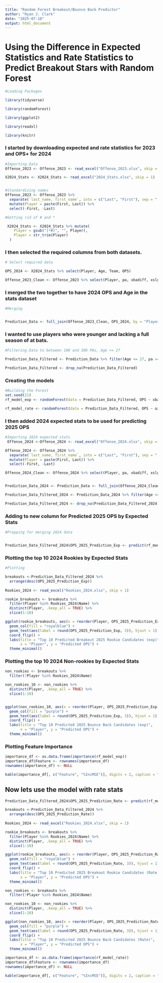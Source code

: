 ```yaml
---
title: "Random Forest Breakout/Bounce Back Predictor"
author: "Ryan J. Clark"
date: "2025-07-18"
output: html_document
---
```

# Using the Difference in Expected Statistics and Rate Statistics to Predict Breakout Stars with Random Forest

```r
#Loading Packages

library(tidyverse)

library(randomForest)

library(ggplot2)

library(readxl)

library(knitr)

```

### I started by downloading expected and rate statistics for 2023 and OPS+ for 2024
```r
#Importing Data 
Offense_2023 <- Offense_2023 <- read_excel("Offense_2023.xlsx", skip = 1)

X2024_Stats <- X2024_Stats <- read_excel("2024_Stats.xlsx", skip = 1)


#Standardizing names 
Offense_2023 <- Offense_2023 %>%
  separate(`last_name, first_name`, into = c("Last", "First"), sep = ", ") %>%
  mutate(Player = paste(First, Last)) %>%
  select(-First, -Last)

#Getting rid of # and *

 X2024_Stats <- X2024_Stats %>% mutate(
    Player = gsub("[*#]", "", Player),  
    Player = str_trim(Player)          
  )

```

### I then selected the required columns from both datasets.
```r
# Select required data 

OPS_2024 <- X2024_Stats %>% select(Player, Age, Team, OPS)

Offense_2023_Clean <- Offense_2023 %>% select(Player, pa, xbadiff, xslgdiff, oz_swing_percent, whiff_percent, barrel_batted_rate)
```

### I merged the two together to have 2024 OPS and Age in the stats dataset
```r
#Merging 


Prediction_Data <- full_join(Offense_2023_Clean, OPS_2024, by = "Player")
```

### I wanted to use players who were younger and lacking a full season of at bats.
```r
#Filtering Data to between 100 and 300 PAs, Age >= 27

Prediction_Data_Filtered <- Prediction_Data %>% filter(Age <= 27, pa >= 100, pa <=300) 

Prediction_Data_Filtered <- drop_na(Prediction_Data_Filtered)

```

### Creating the models 
```r
#Building the Forest 
set.seed(21)
rf_model_exp <- randomForest(data = Prediction_Data_Filtered, OPS ~ xbadiff +xslgdiff, importance = TRUE, ntree = 500)

rf_model_rate <- randomForest(data = Prediction_Data_Filtered, OPS ~ oz_swing_percent + whiff_percent + barrel_batted_rate, importance = TRUE, ntree = 500)
```

### I then added 2024 expected stats to be used for predicting 2025 OPS
```r
#Importing 2024 expected stats 
 Offense_2024 <-Offense_2024 <- read_excel("Offense_2024.xlsx", skip = 1)

Offense_2024 <- Offense_2024 %>%
  separate(`last_name, first_name`, into = c("Last", "First"), sep = ", ") %>%
  mutate(Player = paste(First, Last)) %>%
  select(-First, -Last)

Offense_2024_Clean <- Offense_2024 %>% select(Player, pa, xbadiff, xslgdiff, oz_swing_percent, barrel_batted_rate, whiff_percent)


Prediction_Data_2024 <- Prediction_Data <- full_join(Offense_2024_Clean, OPS_2024, by = "Player")

Prediction_Data_Filtered_2024 <- Prediction_Data_2024 %>% filter(Age <= 27, pa >= 100, pa <=300) 

Prediction_Data_Filtered_2024 <- drop_na(Prediction_Data_Filtered_2024)

```
### Adding to new column for Predicted 2025 OPS by Expected Stats
```r
#Prepping for merging 2024 data 


Prediction_Data_Filtered_2024$OPS_2025_Prediction_Exp <- predict(rf_model_exp, newdata = Prediction_Data_Filtered_2024)

```

### Plotting the top 10 2024 Rookies by Expected Stats
```r
#Plotting 

breakouts <-Prediction_Data_Filtered_2024 %>% 
  arrange(desc(OPS_2025_Prediction_Exp))
 
Rookies_2024 <- read_excel("Rookies_2024.xlsx", skip = 1)

rookie_breakouts <- breakouts %>%
  filter(Player %in% Rookies_2024$Name) %>% 
  distinct(Player, .keep_all = TRUE) %>% 
  slice(1:10)

ggplot(rookie_breakouts, aes(x = reorder(Player, OPS_2025_Prediction_Exp), y = OPS_2025_Prediction_Exp)) +
  geom_col(fill = "royalblue") +
  geom_text(aes(label = round(OPS_2025_Prediction_Exp, 3)), hjust = 1) +
  coord_flip() +
  labs(title = "Top 10 Predicted Breakout 2025 Rookie Candidates (exp)",
       x = "Player", y = "Predicted OPS") +
  theme_minimal()
```

### Plotting the top 10 2024 Non-rookies by Expected Stats
```r
non_rookies <- breakouts %>% 
  filter(!Player %in% Rookies_2024$Name) 

non_rookies_10 <- non_rookies %>% 
  distinct(Player, .keep_all = TRUE) %>% 
  slice(1:10)


ggplot(non_rookies_10, aes(x = reorder(Player, OPS_2025_Prediction_Exp), y = OPS_2025_Prediction_Exp)) +
  geom_col(fill = "purple") +
  geom_text(aes(label = round(OPS_2025_Prediction_Exp, 3)), hjust = 1) +
  coord_flip() +
  labs(title = "Top 10 Predicted 2025 Bounce Back Candidates (exp)",
       x = "Player", y = "Predicted OPS") +
  theme_minimal()
```

### Plotting Feature Importance 
```r
importance_df <- as.data.frame(importance(rf_model_exp))
importance_df$Feature <- rownames(importance_df)
rownames(importance_df) <- NULL

kable(importance_df[, c("Feature", "%IncMSE")], digits = 2, caption = "Feature Importance (%IncMSE)")
```

## Now lets use the model with rate stats
```r
Prediction_Data_Filtered_2024$OPS_2025_Prediction_Rate <- predict(rf_model_rate, newdata = Prediction_Data_Filtered_2024)
```

```r
breakouts <-Prediction_Data_Filtered_2024 %>% 
  arrange(desc(OPS_2025_Prediction_Rate))
 
Rookies_2024 <- read_excel("Rookies_2024.xlsx", skip = 1)

rookie_breakouts <- breakouts %>%
  filter(Player %in% Rookies_2024$Name) %>% 
  distinct(Player, .keep_all = TRUE) %>% 
  slice(1:10)

ggplot(rookie_breakouts, aes(x = reorder(Player, OPS_2025_Prediction_Rate), y = OPS_2025_Prediction_Rate)) +
  geom_col(fill = "royalblue") +
  geom_text(aes(label = round(OPS_2025_Prediction_Rate, 3)), hjust = 1) +
  coord_flip() +
  labs(title = "Top 10 Predicted 2025 Breakout Rookie Candidates (Rate)",
       x = "Player", y = "Predicted OPS") +
  theme_minimal()
```
```r
non_rookies <- breakouts %>% 
  filter(!Player %in% Rookies_2024$Name) 

non_rookies_10 <- non_rookies %>% 
  distinct(Player, .keep_all = TRUE) %>% 
  slice(1:10)

ggplot(non_rookies_10, aes(x = reorder(Player, OPS_2025_Prediction_Rate), y = OPS_2025_Prediction_Rate)) +
  geom_col(fill = "purple") +
  geom_text(aes(label = round(OPS_2025_Prediction_Rate, 3)), hjust = 1) +
  coord_flip() +
  labs(title = "Top 10 Predicted 2025 Bounce Back Candidates (Rate)",
       x = "Player", y = "Predicted OPS") +
  theme_minimal()

```

```r
importance_df <- as.data.frame(importance(rf_model_rate))
importance_df$Feature <- rownames(importance_df)
rownames(importance_df) <- NULL

kable(importance_df[, c("Feature", "%IncMSE")], digits = 2, caption = "Feature Importance (%IncMSE)")
```

